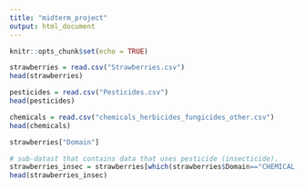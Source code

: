 ```yaml
---
title: "midterm_project"
output: html_document
---
```


```r
knitr::opts_chunk$set(echo = TRUE)
```

```r
strawberries = read.csv("Strawberries.csv")
head(strawberries)
```
```r
pesticides = read.csv("Pesticides.csv")
head(pesticides)
```
```r
chemicals = read.csv("chemicals_herbicides_fungicides_other.csv")
head(chemicals)
```
```r
strawberries["Domain"]
```
```r
# sub-datast that contains data that uses pesticide (insecticide).
strawberries_insec = strawberries[which(strawberries$Domain=="CHEMICAL, INSECTICIDE"),]
head(strawberries_insec)
```
```r

```














